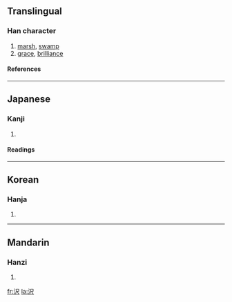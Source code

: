 {{see|澤|泽}}

==Translingual==
===Han character===
{{Han char|rn=85|rad=水|as=04|sn=7|four=|canj=水尸人 (ESO)|ids=⿰[[氵]][[尺]]}}
# [[marsh]], [[swamp]]
# [[grace]], [[brilliance]]
====References====
{{Han ref|kx=0612.121|dkj=17234|dj=1005.160|hdz=31574.031|uh=6CA2|ud=27810}}

----

==Japanese==
===Kanji===
{{ja-kanji|grade=c|rs=水04}}
# {{defn|Japanese}} 
====Readings====
{{ja-readings|on=[[たく]] (taku)|kun=[[さわ]] (sawa), [[うるおす]] (uruosu), [[うるおい]] (uruoi)}}

----
==Korean==
===Hanja===
{{ko-hanja|hangeul=[[택]], [[석]]|eumhun=|rv=taek, seok|mr=t'aek, sŏk|y=thayk, sek}}
# {{defn|Korean}}

----
==Mandarin==
===Hanzi===
{{cmn-hanzi|pin=[[ōu]] (ou1), [[zé]] (ze2)|wg=ou<sup>1</sup>, tse<sup>2</sup>}}
# {{defn|Mandarin}}

[[fr:沢]]
[[la:沢]]